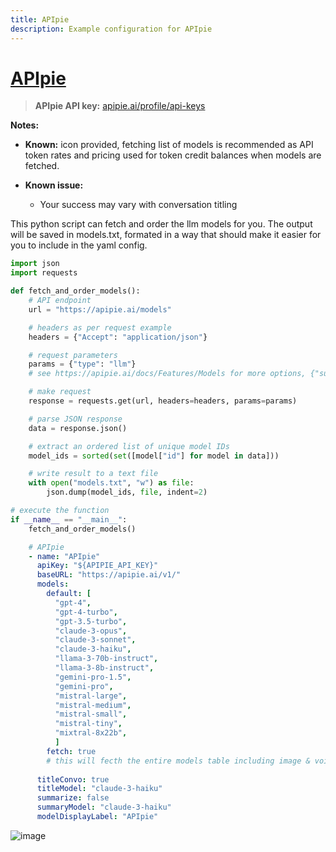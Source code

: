```yaml
---
title: APIpie
description: Example configuration for APIpie
---
```


# [APIpie](https://apipie.ai/)

> **APIpie API key:** [apipie.ai/profile/api-keys](https://apipie.ai/profile/api-keys)

**Notes:**

- **Known:** icon provided, fetching list of models is recommended as API token rates and pricing used for token credit balances when models are fetched.

- **Known issue:** 
  - Your success may vary with conversation titling

<Callout type="tip" title="Fetch and order the models" collapsible>
This python script can fetch and order the llm models for you. The output will be saved in models.txt, formated in a way that should make it easier for you to include in the yaml config.

```py filename="fetch.py"
import json
import requests

def fetch_and_order_models():
    # API endpoint
    url = "https://apipie.ai/models"

    # headers as per request example
    headers = {"Accept": "application/json"}

    # request parameters 
    params = {"type": "llm"}           
    # see https://apipie.ai/docs/Features/Models for more options, {"subtype": "chatx"} may provide a better short list

    # make request
    response = requests.get(url, headers=headers, params=params)

    # parse JSON response
    data = response.json()

    # extract an ordered list of unique model IDs
    model_ids = sorted(set([model["id"] for model in data]))

    # write result to a text file
    with open("models.txt", "w") as file:
        json.dump(model_ids, file, indent=2)

# execute the function
if __name__ == "__main__":
    fetch_and_order_models()
```
</Callout>

```yaml filename="librechat.yaml"
    # APIpie
    - name: "APIpie"
      apiKey: "${APIPIE_API_KEY}"
      baseURL: "https://apipie.ai/v1/"
      models:
        default: [
          "gpt-4",
          "gpt-4-turbo",
          "gpt-3.5-turbo",
          "claude-3-opus",
          "claude-3-sonnet",
          "claude-3-haiku",
          "llama-3-70b-instruct",
          "llama-3-8b-instruct",
          "gemini-pro-1.5",
          "gemini-pro",
          "mistral-large",
          "mistral-medium",
          "mistral-small",
          "mistral-tiny",
          "mixtral-8x22b",
          ]
        fetch: true                 
        # this will fecth the entire models table including image & voice see script above for filtering
      
      titleConvo: true
      titleModel: "claude-3-haiku"
      summarize: false
      summaryModel: "claude-3-haiku"
      modelDisplayLabel: "APIpie"
```

![image](https://github.com/danny-avila/LibreChat/assets/32828263/b6a21524-b309-4a51-8b88-c280fb330af4)
